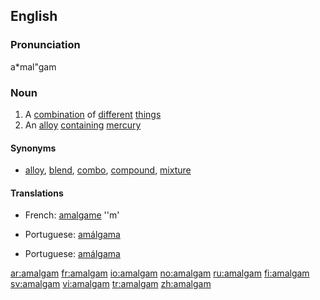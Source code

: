 ==English==
{{wikipedia}}
===Pronunciation===
a*mal"gam

===Noun===
{{en-noun|pl=amalgams}}

# A [[combination]] of [[different]] [[thing]]s
# An [[alloy]] [[contain]]ing [[mercury]]

====Synonyms====
* [[alloy]], [[blend]], [[combo]], [[compound]], [[mixture]]

====Translations====
{{trans-top|a combination of things}}
*French: [[amalgame]] ''m'
{{trans-mid}}
*Portuguese: [[amálgama]] {{c}}
{{trans-bottom}}
{{trans-top|alloy containing mercury}}
{{trans-mid}}
*Portuguese: [[amálgama]] {{c}}
{{trans-bottom}}

[[ar:amalgam]]
[[fr:amalgam]]
[[io:amalgam]]
[[no:amalgam]]
[[ru:amalgam]]
[[fi:amalgam]]
[[sv:amalgam]]
[[vi:amalgam]]
[[tr:amalgam]]
[[zh:amalgam]]